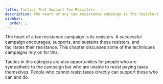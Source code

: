 ```yaml
---
title: Tactics That Support Tax Resisters
description: The heart of any tax resistance campaign is the resisters themselves.
sidebar:
  order: 1
---
```

The heart of a tax resistance campaign is its resisters.
A successful campaign encourages, supports, and sustains these resisters, and facilitates their resistance.
This chapter discusses some of the techniques campaigns rely on for this.

Tactics in this category are also opportunities for people who are sympathetic to the campaign but who are unable to resist paying taxes themselves.
People who cannot resist taxes directly can support those who can and do.
